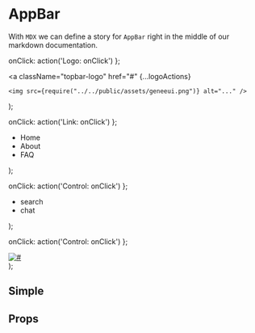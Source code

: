 
<Meta title='Components|Layout/AppBar' component={AppBar} />

# AppBar
With `MDX` we can define a story for `AppBar` right in the middle of our
markdown documentation.

  onClick: action('Logo: onClick')
};

  <a className="topbar-logo" href="#"
    {...logoActions}
  >
    <img src={require("../../public/assets/geneeui.png")} alt="..." />
  </a>
); 

  onClick: action('Link: onClick')
};

  <ul>
    <li>
      <Link {...linkActions}>Home</Link>
    </li>
    <li>
      <Link {...linkActions}>About</Link>
    </li>
    <li>
      <Link {...linkActions}>FAQ</Link>
    </li>
  </ul>
);

  onClick: action('Control: onClick')
};

  <ul className="topbar-controls">
    <li><a {...controlActions}><Icon  >search</Icon></a></li>
    <li><a {...controlActions}><Icon  >chat</Icon></a></li>
  </ul>
);

  onClick: action('Control: onClick')
};

  <div className="topbar-user">
    <a href="#" className="user-avatar">
      <img src={require("../../public/assets/avatar.png")} alt="#" />
      </a>
  </div>
);

## Simple 
<Preview>
  <Story name='Simple'>
    <AppBar
    logo={logo}
    links={links}
    controls={controls}
    userAvatar={userAvatar}
    />
  </Story>
</Preview>



## Props
<Props of={AppBar} />